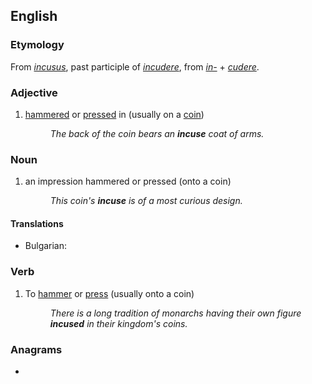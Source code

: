 ==English==

===Etymology===
From {{etyl|la|en}} ''[[incusus]]'', past participle of ''[[incudere]]'', from ''[[in-#Latin|in-]]'' + ''[[cudere]]''.

===Adjective===
{{en-adj|-}}

# [[hammered]] or [[pressed]] in (usually on a [[coin]])
#: ''The back of the coin bears an '''incuse''' coat of arms.''

===Noun===
{{en-noun}}

# an impression hammered or pressed (onto a coin)
#: ''This coin's '''incuse''' is of a most curious design.''
====Translations====
{{trans-top|an impression}}
* Bulgarian: {{t|bg|отпечатък|m}}
{{trans-mid}}

{{trans-bottom}}

===Verb===
{{en-verb|incus}}

# {{lb|en|transitive}} To [[hammer]] or [[press]] (usually onto a coin)
#: ''There is a long tradition of monarchs having their own figure '''incused''' in their kingdom's coins.''

===Anagrams===
* {{anagrams|en|a=ceinsu|Unices|cunies}}